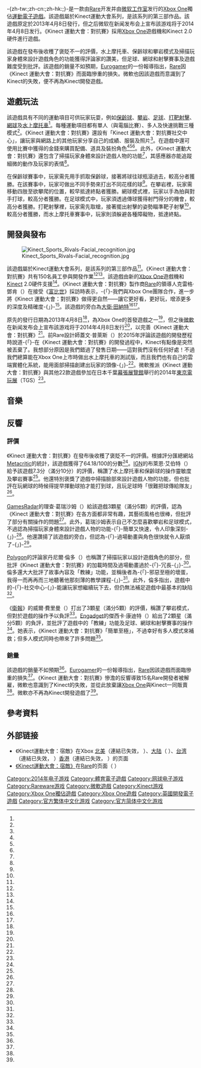 {{NoteTA
|G1=Games
|T=zh-cn:Kinect 体育竞技;zh-tw:Kinect 運動大會：對抗賽;zh-hk:Kinect Sports Rivals;
|1=zh-cn:Kinect 体育竞技;zh-tw:Kinect 運動大會：對抗賽;zh-hk:Kinect Sports Rivals;
}}
{{Infobox VG
| title     = Kinect 運動大會：對抗賽
| english   = Kinect Sports Rivals
| image     = Kinect sports rivals box art.jpg
| caption   = 遊戲封面
| developer = [[Rare|Rare]]
| publisher = [[Xbox游戏工作室|微軟工作室]]
| composer  = {{link-en|羅賓·賓蘭|Robin Beanland}}
| platform  = [[Xbox_One|Xbox One]]
| released  = {{vgrelease new|NA|2014年4月8日}}
| modes     = [[单人电子游戏|单人]]、[[多人电子游戏|多人]]
| genre     = [[体育类游戏|体育类]]
}}

-{zh-tw:{{vgname|Kinect 運動大會：對抗賽|en=Kinect Sports Rivals}};zh-cn:{{vgname|Kinect 体育竞技|en=Kinect Sports Rivals}};zh-hk:{{vgname|Kinect Sports Rivals}};}-是一款由[[Rare|Rare]]开发并由[[微软工作室|微软工作室]]发行的[[Xbox_One|Xbox One]]獨佔[[体育类游戏|運動電子遊戲]]。該遊戲屬於Kinect運動大會系列，是該系列的第三部作品。該遊戲原定於2013年4月8日發行，但之后微软在{{link-en|2013年電子娛樂博覽會|Electronic Entertainment Expo 2013|E3 2013}}新闻发布会上宣布該游戏将于2014年4月8日发行。《Kinect 運動大會：對抗賽》採用[[Xbox_One|Xbox One]]遊戲機和Kinect 2.0硬件進行遊戲。

該遊戲在發布後收穫了褒貶不一的評價，水上摩托車、保齡球和攀岩模式及掃描玩家身體來設計遊戲角色的功能獲得評論家的讚美，但足球、網球和射擊賽事及遊戲難度受到批評。該遊戲的銷量不如預期，[[Eurogamer|Eurogamer]]的一份報導指出，[[Rare|Rare]]因《Kinect 運動大會：對抗賽》而面臨慘重的損失。微軟也因該遊戲而意識到了Kinect的失敗，便不再為Kinect開發遊戲。

== 遊戲玩法 ==

該遊戲具有不同的運動項目可供玩家玩耍，例如[[保齡球|保齡球]]、[[攀岩|攀岩]]、[[足球|足球]]、[[射擊運動|打靶射擊]]、[[網球|網球]]及[[水上摩托車|水上摩托車]]<ref name="Polygon (2013-06-10)"/>。每種運動項目都有單人（與電腦比賽）、多人及快速挑戰三種模式<ref name="Engadget"/>。《Kinect 運動大會：對抗賽》還設有「Kinect 運動大會：對抗賽社交中心」，讓玩家與網路上的其他玩家分享自己的成績、服裝及照片<ref name="Engadget"/>。在遊戲中還可使用比賽中獲得的金錢來購買配備、道具及裝扮角色<ref name="Game Life (2014-10-04)"/><ref name="GamesRadar"/><ref name="Polygon"/>。此外，《Kinect 運動大會：對抗賽》還包含了掃描玩家身體來設計遊戲人物的功能<ref name="IGN"/>，其感應器亦能追蹤細微的動作及玩家的表情<ref name="Xbox.com"/>。

在保齡球賽事中，玩家需先用手抓取保齡球，接著將球往球瓶滾過去，較高分者獲勝。在該賽事中，玩家可做出不同手勢來打出不同花樣的球<ref name="Game Life (2014-10-04)"/>。在攀岩裡，玩家需移動四肢至欲攀爬的位置，較早抵達終點者獲勝。網球模式裡，玩家以手為拍與對手打球，較高分者獲勝。在足球模式中，玩家須透過傳球獲得射門得分的機會，較高分者獲勝。打靶射擊裡，玩家需先取槍，接著擺出射擊的姿勢瞄準靶子射擊<ref name="Game Life (2014-10-04)"/>，較高分者獲勝，而水上摩托車賽事中，玩家則須躲避各種障礙物，抵達終點。

== 開發與發布 ==

[[File:Kinect_Sports_Rivals-Facial_recognition.jpg|thumb]]

該遊戲屬於Kinect運動大會系列，是該系列的第三部作品<ref name="Rare"/>。《Kinect 運動大會：對抗賽》共有150名員工參與開發作業<ref name="Eurogamer (2014-05-19)"/><ref name="股感知識庫 (2017-11-06)"/>。該遊戲由新的[[Xbox_One|Xbox One]]遊戲機和[[Kinect|Kinect]] 2.0硬件支援<ref name="Rare"/>。《Kinect 運動大會：對抗賽》製作商[[Rare|Rare]]的領導人克雷格·鄧肯（{{lang|en|Craig Duncan}}）在接受《[[富比世|富比世]]》採訪時表示，-{「}-我們與Xbox One團隊合作，進一步將《Kinect 運動大會：對抗賽》做得更自然——讓它更好看，更好玩，增添更多的深度及精確度-{」}-<ref name="Cell Phone Repair"/>。該遊戲的旁白為[[大衛·田納特|大衛·田納特]]<ref name="Rare"/><ref name="GameSpot (2015-07-08)"/>。

原先的發行日期為2013年4月8日<ref name="Polygon (2013-06-10)"/>，為Xbox One的首發遊戲之一<ref name="IGN (2013-07-25)"/>，但之後[[微軟|微軟]]在{{link-en|2013年電子娛樂博覽會|Electronic Entertainment Expo 2013|E3 2013}}新闻发布会上宣布該游戏将于2014年4月8日发行<ref name="Polygon (2013-07-25)"/>，以完善《Kinect 運動大會：對抗賽》<ref name="游民星空 (2013-07-26)"/>。前Rare設計師蓋文·普萊斯（{{lang|en|Gavin Price}}）於2015年評論該遊戲的開發歷程時說道-{「}-在《Kinect 運動大會：對抗賽》的開發過程中，Kinect有點像是突然被丟棄了。我想部分原因是我們錯過了發售日期——這對我們沒有任何好處！不過我們總算能在Xbox One上市時做出水上摩托車的測試版，而且我們也有自己的雲端實體化系統，能用面部掃描創建出玩家的頭像-{」}-<ref name="Eurogamer (2015-12-16)"/>。微軟推派《Kinect 運動大會：對抗賽》與其他22款遊戲參加在日本千葉[[幕張展覽館|幕張展覽館]]舉行的2014年[[東京電玩展|東京電玩展]]（TGS）<ref name="博狗 (2017-09-30)"/>。

== 音樂 ==
{{tracklist
| collapsed       = no
| headline        = 《Kinect 運動大會：對抗賽》曲目列表<ref name="Rare Fan Da Base (2014-04-21)"/>
| title1          = 活著（{{lang|en|Alive}}）
| music1          = [[太陽帝國_(樂團)|太陽帝國]]
| title2          = 為我準備好了嗎（{{lang|en|Are You Ready For Me}}）
| music2          = 未知（{{lang|en|The Unknown}}）
| title3          = 寶貝我打給地獄（{{lang|en|Baby I Call Hell}}）
| music3          = {{link-en|蒂凡麗樂團|Deap Vally}}
| title4          = 碰撞（{{lang|en|Collide}}）
| music4          = {{link-en|新血霍克|Youngblood Hawke (band)}}
| title5          = 過來拿（{{lang|en|Come And Get It}}）
| music5          = 未知
| title6          = [[Feel_So_Close|感覺多接近]]
| music6          = [[凱文·哈里斯|凱文·哈里斯]]
| title7          = 永遠（{{lang|en|Forever}}）
| music7          = {{link-en|沃爾夫岡·加特納|Wolfgang Gartner}}
| title8          = {{link-en|金色塵埃 (DJ Fresh歌曲)|Gold Dust (DJ Fresh song)|金色塵埃}}
| music8          = {{link-en|DJ佛瑞許|DJ Fresh}}
| title9          = 髂骨（{{lang|en|Ilium}}）
| music9          = {{link-en|艾力克斯·麥崔克|Alex Metric}}與{{link-en|馬克·亞德利|Mark Yardley}}
| title10         = {{link-en|我們走 (凱文·哈里斯歌曲)|Let's Go (Calvin Harris song)|我們走}}
| music10         = 凱文·哈里斯
| title11         = 愛情線（{{lang|en|Loveline}}）
| music11         = {{link-en|布魯克斯兄弟 (音樂家)|Brookes Brothers|布魯克斯兄弟}}
| title12         = {{link-en|我與你 (尼羅雙電組歌曲)|Me and You (Nero song)|我與你}}
| music12         = {{link-en|尼羅雙電組|Nero (band)}}
| title13         = 超時（{{lang|en|Overtime}}）
| music13         = {{link-en|錢錢三人組|Cash Cash}}
| title14         = {{link-en|正確行動|Right Action}}
| music14         = [[法蘭茲·費迪南|法蘭茲·費迪南]]
| title15         = 火燃起（{{lang|en|Start A Fire}}）
| music15         = {{link-en|麥迪遜 (樂團)|Madison (band)|麥迪遜}}
| title16         = {{link-en|冒險 (馬德翁專輯)|Adventure (Madeon album)|華麗色彩}}
| music16         = {{link-en|馬德翁|Madeon}}
| title17         = {{link-en|技術 (傻瓜龐克歌曲)|Technologic|技術}}
| music17         = [[傻瓜龐克|傻瓜龐克]]
| title18         = 是時候兌現了（{{lang|en|Time To Realize}}）
| music18         = {{link-en|勒梅崔 (樂團)|Lemaitre (band)|勒梅崔}}
| title19         = {{link-en|叫醒我 (艾維奇歌曲)|Wake Me Up (Avicii song)|叫醒我}}
| music19         = [[艾維奇|艾維奇]]
| title20         = {{link-en|我們只能活到今天|We Can Only Live Today (Puppy)}}
| music20         = {{link-en|納特斯基 (音樂家)|Netsky (musician)|納特斯基}}
| title21         = 我心所向（{{lang|en|Where I Really Want To Go}}）
| music21         = 楊·倫敦（{{lang|en|Young London}}）
}}

== 反響 ==

=== 評價 ===
{{Video game reviews
| GR       = 64.18%<ref name="GameRankings"/>
| MC       = 60/100<ref name="Metacritic"/>
| CVG      = 8/10<ref name="CVG"/>
| Edge     = 5/10<ref name="Edge"/>
| EuroG    = 6/10<ref name="Eurogamer"/>
| GI       = 6.5/10<ref name="GamesInformer"/>
| GRadar   = {{Rating|3|5}}<ref name="GamesRadar"/>
| GSpot    = 5/10<ref name="Gamespot"/>
| IGN      = 7.3/10<ref name="IGN"/>
| Joystiq  = {{Rating|2|5}}<ref name="Joystiq"/>
| OXMUK    = 7/10<ref name="Official Xbox Magazine"/>
| Poly     = 6/10<ref name="Polygon"/>
}}

《Kinect 運動大會：對抗賽》在發布後收穫了褒貶不一的評價。根據評分匯總網站[[Metacritic|Metacritic]]的統計，該遊戲獲得了64.18/100的分數<ref name="Metacritic"/>。[[IGN|IGN]]的布萊恩·艾伯特（{{lang|en|Brian Albert}}）給予該遊戲7.3分（滿分10分）的評價，稱讚了水上摩托車和保齡球的操作靈敏度及攀岩賽事<ref name="IGN"/>。他還特別褒獎了遊戲中掃描臉部來設計遊戲人物的功能，但也批評在玩網球的時候得提早揮動球拍才能打到球，且玩足球時「很難把球傳給隊友」<ref name="IGN"/>。

[[GamesRadar|GamesRadar]]的理查·葛瑞沙姆（{{lang|en|Richard Grisham}}）給該遊戲3顆星（滿分5顆）的評價，認為《Kinect 運動大會：對抗賽》在各方面都非常有趣，其藝術風格也很棒，但批評了部分有關操作的問題<ref name="GamesRadar"/>。此外，葛瑞沙姆表示自己不怎麼喜歡攀岩和足球模式，不過認為掃描玩家身體來設計遊戲人物的功能-{「}-簡單又快速，令人印象深刻-{」}-<ref name="GamesRadar"/>。他還讚揚了該遊戲的旁白，但認為-{「}-過場動畫與角色很快就令人厭煩了-{」}-<ref name="GamesRadar"/>。

[[Polygon|Polygon]]的評論家丹尼爾·倫多（{{lang|en|Danielle Riendeau}}）也稱讚了掃描玩家以設計遊戲角色的部分，但批評《Kinect 運動大會：對抗賽》的加載時間及過場動畫過於-{「}-冗長-{」}-<ref name="Polygon"/>。倫多還大大批評了故事內容及「教練」功能，並稱後者為-{「}-邪惡至極的壞蛋，我得一而再再而三地聽著他那刻薄的教學課程-{」}-<ref name="Polygon"/>。此外，倫多指出，遊戲中的-{「}-社交中心-{」}-能讓玩家想繼續玩下去，但仍無法補足遊戲中最基本的缺陷<ref name="Polygon"/>。

《[[衛報|衛報]]》的威爾·費里曼（{{lang|en|Will Freeman}}）打出了3顆星（滿分5顆）的評價，稱讚了攀岩模式，但對於遊戲的操作予以負評<ref name="The Guardian"/>。[[Engadget|Engadget]]的傑西卡·康迪特（{{lang|en|Jessica Conditt}}）給出了2顆星（滿分5顆）的負評，並批評了遊戲中的「教練」功能及足球、網球和射擊賽事的操作<ref name="Engadget"/>。她表示，《Kinect 運動大會：對抗賽》「簡單至極」，不過幸好有多人模式來補救；但多人模式同時也帶來了許多問題<ref name="Engadget"/>。

=== 銷量 ===

該遊戲的銷量不如預期<ref name="巴哈姆特電玩資訊站 (2017-10-26)"/>。[[Eurogamer|Eurogamer]]的一份報導指出，[[Rare|Rare]]因該遊戲而面臨慘重的損失<ref name="Eurogamer (2014-05-19)"/>。《Kinect 運動大會：對抗賽》慘澹的反響導致15名Rare開發者被解雇，微軟也意識到了Kinect的失敗，並從此放棄讓[[Xbox_One|Xbox One]]與Kinect一同販賣<ref name="股感知識庫 (2017-11-06)"/>。微軟亦不再為Kinect開發遊戲了<ref name="股感知識庫 (2017-11-06)"/>。

== 參考資料 ==
{{reflist|30em|refs=

<ref name="Polygon (2013-06-10)">{{cite web |url=http://www.polygon.com/2013/6/10/4414764/kinect-sports-rivals-is-a-launch-title-for-xbox-one-coming-this |title=Kinect Sports Rivals is a launch title for Xbox One, coming this holiday |last1=Farokhmanesh |first1=Megan |date=2013-06-10 |work=Polygon |publisher=Vox Media |accessdate=2013-06-10 |archiveurl=https://www.webcitation.org/6HH9CUmF9?url=http://www.polygon.com/2013/6/10/4414764/kinect-sports-rivals-is-a-launch-title-for-xbox-one-coming-this |archivedate=2013-06-10 |deadurl=no }}</ref>

<ref name="Engadget">{{Cite web |last1=Conditt |first1=Jessica |url=https://www.engadget.com/2014/04/07/kinect-sports-rivals-review-the-crowd-goes-mild/ |title=Kinect Sports Rivals review: The crowd goes mild |publisher=Engadget |date=2014-04-07 |accessdate=2017-10-26 |archiveurl=https://web.archive.org/web/20171029051202/https://www.engadget.com/2014/04/07/kinect-sports-rivals-review-the-crowd-goes-mild/ |archivedate=2017-10-29 |deadurl=no }}</ref>

<ref name="Game Life (2014-10-04)">{{Cite web |url=http://gamelife.tw/thread-9137-1-1.html |title=[Xbox One] Kinect Sports Rivals《Kinect 運動大會：對抗賽》開箱體驗心得 |publisher=Game Life |date=2014-10-04 |accessdate=2017-10-26 |archiveurl=https://web.archive.org/web/20171026214807/http://gamelife.tw/thread-9137-1-1.html |archivedate=2017-10-26 |deadurl=no }}</ref>

<ref name="GamesRadar">{{Cite web |last1=Grisham |first1=Richard |url=http://www.gamesradar.com/kinect-sports-rivals-review/ |title=Kienct Sports Rivals Review |publisher=Gamesradar |date=2014-04-08 |accessdate=2017-10-26 |archiveurl=https://web.archive.org/web/20171026163801/http://www.gamesradar.com/kinect-sports-rivals-review/ |archivedate=2017-10-26 |deadurl=no }}</ref>

<ref name="Polygon">{{Cite web |last1=Riendeau |first1=Danielle |url=http://www.polygon.com/2014/4/7/5589164/kinect-sports-rivals-review-second-string |title=Kinect Sports Rivals review: Second String |publisher=Polygon |date=2014-04-08 |accessdate=2017-10-26 |archiveurl=https://web.archive.org/web/20171026214629/https://www.polygon.com/2014/4/7/5589164/kinect-sports-rivals-review-second-string |archivedate=2017-10-26 |deadurl=no }}</ref>

<ref name="IGN">{{Cite web |last1=Albert |first1=Brian |url=http://www.ign.com/articles/2014/04/07/kinect-sports-rivals-review |title=Kienct Sports Rivals Review |publisher=IGN |date=2014-04-08 |accessdate=2017-10-26 |archiveurl=https://web.archive.org/web/20171026164650/http://www.ign.com/articles/2014/04/07/kinect-sports-rivals-review |archivedate=2017-10-26 |deadurl=no }}</ref>

<ref name="Xbox.com">{{cite web |url=https://www.xbox.com/zh-CN/games/kinect-sports-rivals |title=Kinect 体育竞技 |work=Xbox.com |accessdate=2017-11-19 |archiveurl=https://web.archive.org/web/20170523010840/http://www.xbox.com/zh-CN/games/kinect-sports-rivals |archivedate=2017-05-23 |deadurl=no }}</ref>

<ref name="Rare">{{cite web |url=https://www.rare.co.uk/games/kinect-sports-rivals |title=Kinect Sports Rivals |work=Rare |accessdate=2017-11-19 |archiveurl=https://web.archive.org/web/20131008130456/http://www.rare.co.uk/games/kinect-sports-rivals |archivedate=2013-10-08 |deadurl=no }}</ref>

<ref name="Eurogamer (2014-05-19)">{{cite web |url=http://www.eurogamer.net/articles/2014-05-19-layoffs-hit-rare-following-kinect-sports-rivals-flop |title=Layoffs hit Rare following Kinect Sports Rivals flop |last=Yin-Poole |first=Wesley |date=2014-05-19 |work=Eurogamer |publisher=Gamer Network |accessdate=2014-05-19 |archiveurl=https://web.archive.org/web/20170924045059/http://www.eurogamer.net/articles/2014-05-19-layoffs-hit-rare-following-kinect-sports-rivals-flop |archivedate=2017-09-24 |deadurl=no }}</ref>

<ref name="股感知識庫 (2017-11-06)">{{Cite web |author=顧天鸝 |url=https://www.stockfeel.com.tw/59337/ |title=Xbox 體感設備 Kinect 遭停產 進軍客廳娛樂的夢想為何粉碎？ |publisher=股感知識庫 |date=2017-11-06 |accessdate=2017-11-19 |archive-url=https://web.archive.org/web/20171201042514/https://www.stockfeel.com.tw/59337/ |archive-date=2017-12-01 |dead-url=no }}</ref>

<ref name="IGN (2013-07-25)">{{cite web |last1=Goldfarb |first1=Andrew |title=Kinect Sports Rivals Delayed to 2014 |url=http://www.ign.com/articles/2013/07/25/kinect-sports-rivals-delayed-to-2014 |website=IGN |publisher=Ziff Davis |accessdate=2015-12-16 |date=2013-07-25 |archiveurl=https://web.archive.org/web/20171026164539/http://www.ign.com/articles/2013/07/25/kinect-sports-rivals-delayed-to-2014 |archivedate=2017-10-26 |deadurl=no }}</ref>

<ref name="Polygon (2013-07-25)">{{cite web |url=http://www.polygon.com/2013/7/25/4557026/kinect-sports-rivals-for-xbox-one-delayed-to-spring-2014 |title=Kinect Sports Rivals for Xbox One delayed to spring 2014 |last1=McWhertor |first1=Michael |date=2013-07-25 |work=Polygon |publisher=Vox Media |accessdate=2017-10-26 |archiveurl=https://web.archive.org/web/20171026214325/https://www.polygon.com/2013/7/25/4557026/kinect-sports-rivals-for-xbox-one-delayed-to-spring-2014 |archivedate=2017-10-26 |deadurl=no }}</ref>

<ref name="游民星空 (2013-07-26)">{{cite web |url=http://wap.gamersky.com/news/Content-287698.html |title=《Kinect体育竞技(Kinect Sports Rivals)》跳票至2014年春 无缘首发 |publisher=游民星空 |date=2013-07-26 |accessdate=2017-11-19 |archive-url=https://web.archive.org/web/20171201043736/http://wap.gamersky.com/news/Content-287698.html |archive-date=2017-12-01 |dead-url=no }}</ref>

<ref name="Cell Phone Repair">{{cite web |url=https://www.cellphonerepair.com/video-game/ |title=Video games: Xbox Announces New Kinect Sports Rivals |last1=Sevick |first1=Josh |publisher=Cell Phone Repair |accessdate=2017-11-19 |archive-url=https://web.archive.org/web/20171201034113/https://www.cellphonerepair.com/video-game/ |archive-date=2017-12-01 |dead-url=no }}</ref>

<ref name="GameSpot (2015-07-08)">{{cite web |title=Every Doctor Who is Playable in Lego Dimensions, but Only One Will Have a Voice Actor |url=http://www.gamespot.com/articles/every-doctor-who-is-playable-in-lego-dimensions-bu/1100-6428732/ |publisher=GameSpot |last=Haywald |first=Justin |date=2015-07-08 |accessdate=2015-11-30 |archiveurl=https://web.archive.org/web/20170801201526/https://www.gamespot.com/articles/every-doctor-who-is-playable-in-lego-dimensions-bu/1100-6428732/ |archivedate=2017-08-01 |deadurl=no }}</ref>

<ref name="博狗 (2017-09-30)">{{cite web |url=http://www.wh51g3.com/2014/0912/277737.shtml |title=微软公布TGS参展游戏名单 当前主力悉数亮相 |publisher=博狗 |date=2017-09-30 |accessdate=2017-11-19 |archive-url=https://web.archive.org/web/20171201041747/http://www.wh51g3.com/2014/0912/277737.shtml |archive-date=2017-12-01 |dead-url=yes }}</ref>

<ref name="Eurogamer (2015-12-16)">{{cite web |last1=Evans-Thirlwell |first1=Edwin |title=Rare and the rise and fall of Kinect |url=http://www.eurogamer.net/articles/2015-12-16-rare-kinect-rise-and-fall |website=Eurogamer |publisher=Gamer Network |accessdate=2015-12-16 |date=2015-12-16 |archiveurl=https://web.archive.org/web/20171025235428/http://www.eurogamer.net/articles/2015-12-16-rare-kinect-rise-and-fall |archivedate=2017-10-25 |deadurl=no }}</ref>

<ref name="Rare Fan Da Base (2014-04-21)">{{cite web |last1=Duncan |first1=Daniel |title=Kinect Sports Rivals Tracklist |url=http://www.rarefandabase.com/kinect-sports-rivals-tracklist/ |publisher=Rare Fan Da Base |accessdate=2017-11-19 |date=2014-04-21 |archiveurl=https://web.archive.org/web/20160302190339/http://www.rarefandabase.com/kinect-sports-rivals-tracklist/ |archivedate=2016-03-02 |deadurl=no }}</ref>

<ref name="GameRankings">{{cite web |url=http://www.gamerankings.com/xboxone/718654-kinect-sports-rivals/index.html |title=Kinect Sports Rivals for Xbox One |work=GameRankings |publisher=CBS Interactive |accessdate=2014-07-03 |archiveurl=https://web.archive.org/web/20171026163754/http://www.gamerankings.com/xboxone/718654-kinect-sports-rivals/index.html |archivedate=2017-10-26 |deadurl=no }}</ref>

<ref name="Metacritic">{{cite web |url=http://www.metacritic.com/game/xbox-one/kinect-sports-rivals |title=Kinect Sports Rivals for Xbox One Reviews |work=Metacritic |publisher=Electronic Arts |accessdate=2014-07-03 |archiveurl=https://web.archive.org/web/20170427171938/http://www.metacritic.com/game/xbox-one/kinect-sports-rivals |archivedate=2017-04-27 |deadurl=no }}</ref>

<ref name="CVG">{{Cite web |url=http://www.computerandvideogames.com/457666/kinect-sports-rivals-review-xbox-one/ |title=Review: Kinect Sports Rivals is a personal best, if given enough space |publisher=CVG |date=2014-04-08 |accessdate=2017-10-26 |archiveurl=https://web.archive.org/web/20141203140539/http://www.computerandvideogames.com/457666/kinect-sports-rivals-review-xbox-one/ |archivedate=2014-12-03 |deadurl=yes }}</ref>

<ref name="Edge">{{Cite web |url=http://www.edge-online.com/review/kinect-sports-rivals/ |title=Kinect Sports Rivals review |publisher=Edge |date=2014-04-08 |accessdate=2017-10-26 |archiveurl=https://web.archive.org/web/20150919105544/http://www.gamesradar.com/kinect-sports-rivals-review/ |archivedate=2015-09-19 |deadurl=yes }}</ref>

<ref name="Eurogamer">{{Cite web |url=http://www.eurogamer.net/articles/2014-04-08-kinect-sports-rivals-review |title=Kienct Sports Rivals Review |publisher=Eurogamer |date=2014-04-08 |accessdate=2017-10-26 |archiveurl=https://web.archive.org/web/20171026163739/http://www.eurogamer.net/articles/2014-04-08-kinect-sports-rivals-review |archivedate=2017-10-26 |deadurl=no }}</ref>

<ref name="GamesInformer">{{Cite web |url=http://www.gameinformer.com/games/kinect_sports_rivals/b/xboxone/archive/2014/04/16/a-500-season.aspx |title=Kienct Sports Rivals Review: A. 500 Season |publisher=GamesInformer |date=2014-04-08 |accessdate=2017-10-26 |archiveurl=https://web.archive.org/web/20171026172826/http://www.gameinformer.com/games/kinect_sports_rivals/b/xboxone/archive/2014/04/16/a-500-season.aspx |archivedate=2017-10-26 |deadurl=yes }}</ref>

<ref name="Gamespot">{{Cite web |url=http://www.gamespot.com/reviews/kinect-sports-rivals-review/1900-6415722/ |title=Kienct Sports Rivals Review |publisher=Gamespot |date=2014-04-08 |accessdate=2017-10-26 |archiveurl=https://web.archive.org/web/20161017222754/http://www.gamespot.com/reviews/kinect-sports-rivals-review/1900-6415722/ |archivedate=2016-10-17 |deadurl=yes }}</ref>

<ref name="Joystiq">{{Cite web |url=http://www.joystiq.com/2014/04/07/kinect-sports-rivals-review-the-crowd-goes-mild/ |title=Kinect Sports Rivals review: The crowd goes mild |publisher=Joystiq |date=2014-04-08 |accessdate=2017-10-26 |archiveurl=https://web.archive.org/web/20171026214829/https://www.engadget.com/2014/04/07/kinect-sports-rivals-review-the-crowd-goes-mild/ |archivedate=2017-10-26 |deadurl=yes }}</ref>

<ref name="Official Xbox Magazine">{{Cite web |url=http://www.totalxbox.com/74647/reviews/kinect-sports-rivals-review/ |title=Kinect Sports Rivals review: A Smooth Forward Motion |publisher=Official Xbox Magazine |date=2014-04-08 |accessdate=2017-10-26 |archiveurl=https://web.archive.org/web/20171026163801/http://www.gamesradar.com/kinect-sports-rivals-review/ |archivedate=2017-10-26 |deadurl=no }}</ref>

<ref name="The Guardian">{{Cite web |last1=Freeman |first1=Will |url=https://www.theguardian.com/technology/2014/apr/11/kinect-sports-rivals-review-wii |title=Kinect Sports Rivals review – going through the motions |publisher=The Guardian |date=2014-04-11 |accessdate=2017-10-26 |archiveurl=https://web.archive.org/web/20171026214550/https://www.theguardian.com/technology/2014/apr/11/kinect-sports-rivals-review-wii |archivedate=2017-10-26 |deadurl=no }}</ref>

<ref name="巴哈姆特電玩資訊站 (2017-10-26)">{{Cite web |url=https://forum.gamer.com.tw/C.php?bsn=60597&snA=8107 |title=【情報】微軟確認Kinect停止生產 |publisher=巴哈姆特電玩資訊站 |date=2017-10-26 |accessdate=2017-11-19 |archive-url=https://web.archive.org/web/20171201043139/https://forum.gamer.com.tw/C.php?bsn=60597&snA=8107 |archive-date=2017-12-01 |dead-url=no }}</ref>

}}

== 外部链接 ==
* 《Kinect運動大會：宿敵》在Xbox [http://www.xbox.com/en-US/xbox-one/games/kinect-sports-rivals 北美]（連結已失效， {{Wayback|url=http://www.xbox.com/en-US/xbox-one/games/kinect-sports-rivals |date=20161104155306 }}）、[http://www.xbox.com/zh-CN/games/kinect-sports-rivals 大陆]（ {{Wayback|url=http://www.xbox.com/zh-CN/games/kinect-sports-rivals |date=20170523010840 }}）、[http://www.xbox.com/zh-TW/xbox-one/games/kinect-sports-rivals 台湾]（連結已失效， {{Wayback|url=http://www.xbox.com/zh-TW/xbox-one/games/kinect-sports-rivals |date=20160304212106 }}）[http://www.xbox.com/zh-HK/xbox-one/games/kinect-sports-rivals 香港]（連結已失效， {{Wayback|url=http://www.xbox.com/zh-HK/xbox-one/games/kinect-sports-rivals |date=20161218090428 }}）的页面
* [http://www.rare.co.uk/games/kinect-sports-rivals 《Kinect運動大會：宿敵》]在[[Rare|Rare]]的页面（ {{Wayback|url=http://www.rare.co.uk/games/kinect-sports-rivals |date=20131008130456 }}）

{{Rare}}

{{DEFAULTSORT:Kinect Sports, Rivals}}
[[Category:2014年电子游戏|Category:2014年电子游戏]]
[[Category:體育電子遊戲|Category:體育電子遊戲]]
[[Category:网球电子游戏|Category:网球电子游戏]]
[[Category:Rareware游戏|Category:Rareware游戏]]
[[Category:微軟遊戲|Category:微軟遊戲]]
[[Category:Kinect游戏|Category:Kinect游戏]]
[[Category:Xbox_One獨佔遊戲|Category:Xbox One獨佔遊戲]]
[[Category:Xbox_One遊戲|Category:Xbox One遊戲]]
[[Category:英國開發電子遊戲|Category:英國開發電子遊戲]]
[[Category:官方繁体中文化游戏|Category:官方繁体中文化游戏]]
[[Category:官方简体中文化游戏|Category:官方简体中文化游戏]]